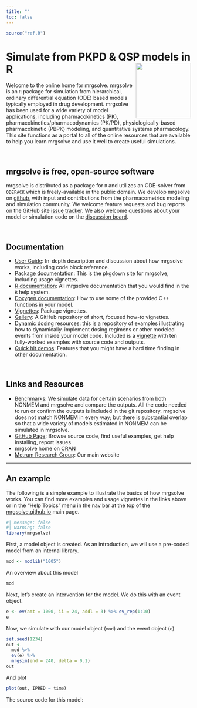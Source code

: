 ```yaml
---
title: ""
toc: false
---
```


```r
source("ref.R")
```

# <font class=mrgg>Simulate from PKPD & QSP models in R</font> <img src="MRG-Solve-Hex.png" align="right" width="150"></img>

Welcome to the online home for mrgsolve. mrgsolve is an `R` package for
simulation from hierarchical, ordinary  differential equation (ODE) based 
models typically employed in drug development. mrgsolve has been used for a 
wide variety of model applications, including pharmacokinetics (PK), 
pharmacokinetics/pharmacodynamics (PK/PD), physiologically-based pharmacokinetic
(PBPK) modeling, and quantitative systems pharmacology. This site functions as 
a portal to all of the online resources  that are available to help you learn 
mrgsolve and use it well to create useful simulations. 


<br>

## mrgsolve is free, open-source software
mrgsolve is distributed as a package for `R` and utilizes an ODE-solver from 
`ODEPACK` which is freely-available in the public domain.  We develop mrgsolve 
on [github](http://www.github.com/metrumresearchgroup/mrgsolve), with input and 
contributions from the pharmacometrics modeling and simulation community.  We 
welcome feature requests and bug reports on the GitHub site [issue
tracker](http://www.github.com/metrumresearchgroup/mrgsolve/issues). We also
welcome questions about your model or simulation code on the 
[discussion board](https://github.com/metrumresearchgroup/mrgsolve/discussions).

<br>

## Documentation
* [User Guide](http://mrgsolve.org/user_guide): In-depth description and 
  discussion about how mrgsolve works, including code block reference.
* [Package documentation](http://mrgsolve.org/docs/): This is the 
  pkgdown site for mrgsolve, including usage vignettes.
* [R documentation](http://mrgsolve.org/docs/reference): All mrgsolve 
  documentation that you would find in the `R` help system.
* [Doxygen documentation](http://mrgsolve.org/doxygen): How to use some 
  of the provided C++ functions in your model.
* [Vignettes](http://mrgsolve.org/vignettes): Package vignettes.
* [Gallery](http://github.com/mrgsolve/gallery): A GitHub repository of short, 
  focused how-to vignettes.
* [Dynamic dosing](https://github.com/mrgsolve/dynamic-dosing) resources: 
  this is a repository of examples illustrating how to dynamically. 
  implement dosing regimens or other modeled events from inside your model code. 
  Included is a [vignette](http://mrgsolve.org/dynamic-dosing) with ten 
  fully-worked examples with source code and outputs.
* [Quick hit demos](http://mrgsolve.org/vignettes/quick.html): Features
  that you might have a hard time finding in other documentation.

<br>

## Links and Resources
* [Benchmarks](http://github.com/mrgsolve/nmtests#readme): We simulate data for 
  certain scenarios from both NONMEM and mrgsolve and compare the outputs. 
  All the code needed to run or confirm the outputs is included in the git 
  repository. mrgsolve does not match NONMEM in every way; but there is 
  substantial overlap so that a wide variety of models estimated in NONMEM
  can be simulated in mrgsolve. 
* [GitHub Page](http://www.github.com/metrumresearchgroup/mrgsolve): Browse 
  source code, find useful examples, get help installing, report issues
* mrgsolve home on [CRAN](https://CRAN.R-project.org/package=mrgsolve)
* [Metrum Research Group](http://metrumrg.com): Our main website

<hr>

## An example

The following is a simple example to illustrate the basics of how mrgsolve 
works.  You can find more examples and usage vignettes in the links above or in 
the "Help Topics" menu in the nav bar at the top of the
[mrgsolve.github.io](https://mrgsolve.github.io) main page.



```r
#| message: false
#| warning: false
library(mrgsolve)
```

First, a model object is created.  As an introduction, we will use a pre-coded
model from an internal library.

```r
mod <- modlib("1005")
```

An overview about this model

```r
mod
```

Next, let's create an intervention for the model.  We do this with an event
object.

```r
e <- ev(amt = 1000, ii = 24, addl = 3) %>% ev_rep(1:10)
e
```

Now, we simulate with our model object (`mod`) and the event object (`e`)

```r
set.seed(1234)
out <- 
  mod %>% 
  ev(e) %>% 
  mrgsim(end = 240, delta = 0.1)
out
```

And plot

```r
plot(out, IPRED ~ time)  
```


The source code for this model:

```c

```
